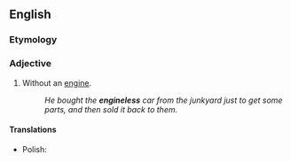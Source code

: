 ==English==

===Etymology===
{{suffix|en|engine|less}}

===Adjective===
{{en-adj|-}}

# Without an [[engine]].
#: ''He bought the '''engineless''' car from the junkyard just to get some parts, and then sold it back to them.''

====Translations====
{{trans-top}}
{{trans-mid}}
* Polish: {{t+|pl|bezsilnikowy}}
{{trans-bottom}}
